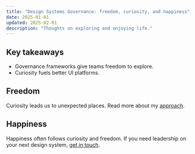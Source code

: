```yaml
---
title: "Design Systems Governance: freedom, curiosity, and happiness"
date: 2025-01-01
updated: 2025-02-01
description: "Thoughts on exploring and enjoying life."
---
```


## Key takeaways

- Governance frameworks give teams freedom to explore.
- Curiosity fuels better UI platforms.

## Freedom

Curiosity leads us to unexpected places. Read more about my [approach](/#case-studies).

## Happiness

Happiness often follows curiosity and freedom. If you need leadership on your next design system, [get in touch](/contact).
